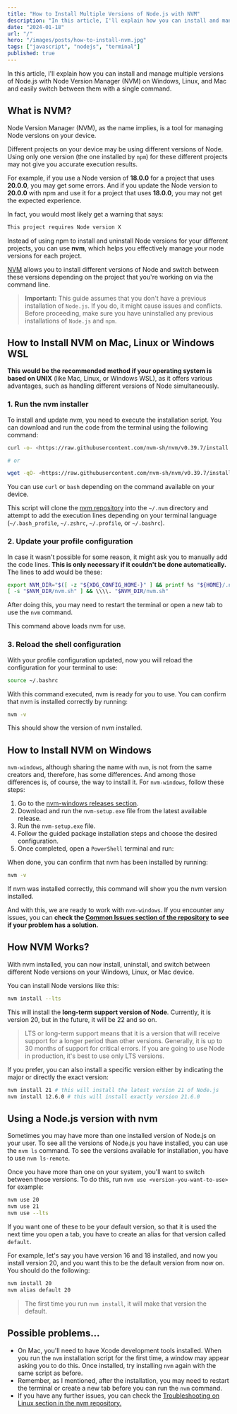 ```yaml
---
title: "How to Install Multiple Versions of Node.js with NVM"
description: "In this article, I'll explain how you can install and manage multiple versions of Node.js using Node Version Manager (NVM) on Windows, Linux, and Mac."
date: "2024-01-18"
url: "/"
hero: "/images/posts/how-to-install-nvm.jpg"
tags: ["javascript", "nodejs", "terminal"]
published: true
---
```


In this article, I'll explain how you can install and manage multiple versions of Node.js with Node Version Manager (NVM) on Windows, Linux, and Mac and easily switch between them with a single command.

## **What is NVM?**

Node Version Manager (NVM), as the name implies, is a tool for managing Node versions on your device.

Different projects on your device may be using different versions of Node. Using only one version (the one installed by `npm`) for these different projects may not give you accurate execution results.

For example, if you use a Node version of **18.0.0** for a project that uses **20.0.0**, you may get some errors. And if you update the Node version to **20.0.0** with npm and use it for a project that uses **18.0.0**, you may not get the expected experience.

In fact, you would most likely get a warning that says:

```bash
This project requires Node version X

```

Instead of using npm to install and uninstall Node versions for your different projects, you can use **nvm**, which helps you effectively manage your node versions for each project.

[NVM](https://github.com/nvm-sh/nvm) allows you to install different versions of Node and switch between these versions depending on the project that you're working on via the command line.

> **Important:** This guide assumes that you don't have a previous installation of `Node.js`. If you do, it might cause issues and conflicts. Before proceeding, make sure you have uninstalled any previous installations of `Node.js` and `npm`.

## **How to Install NVM on Mac, Linux or Windows WSL**

**This would be the recommended method if your operating system is based on UNIX** (like Mac, Linux, or Windows WSL), as it offers various advantages, such as handling different versions of Node simultaneously.

### **1. Run the nvm installer**

To install and update _nvm_, you need to execute the installation script. You can download and run the code from the terminal using the following command:

```bash
curl -o- <https://raw.githubusercontent.com/nvm-sh/nvm/v0.39.7/install.sh> | bash

# or

wget -qO- <https://raw.githubusercontent.com/nvm-sh/nvm/v0.39.7/install.sh> | bash

```

You can use `curl` or `bash` depending on the command available on your device.

This script will clone the [nvm repository](https://github.com/nvm-sh/nvm) into the `~/.nvm` directory and attempt to add the execution lines depending on your terminal language (`~/.bash_profile`, `~/.zshrc`, `~/.profile`, or `~/.bashrc`).

### **2. Update your profile configuration**

In case it wasn't possible for some reason, it might ask you to manually add the code lines. **This is only necessary if it couldn't be done automatically.** The lines to add would be these:

```bash
export NVM_DIR="$([ -z "${XDG_CONFIG_HOME-}" ] && printf %s "${HOME}/.nvm" || printf %s "${XDG_CONFIG_HOME}/nvm")"
[ -s "$NVM_DIR/nvm.sh" ] && \\\\. "$NVM_DIR/nvm.sh"

```

After doing this, you may need to restart the terminal or open a new tab to use the `nvm` command.

This command above loads nvm for use.

### **3. Reload the shell configuration**

With your profile configuration updated, now you will reload the configuration for your terminal to use:

```bash
source ~/.bashrc

```

With this command executed, nvm is ready for you to use. You can confirm that nvm is installed correctly by running:

```bash
nvm -v

```

This should show the version of nvm installed.

## **How to Install NVM on Windows**

`nvm-windows`, although sharing the name with `nvm`, is not from the same creators and, therefore, has some differences. And among those differences is, of course, the way to install it. For `nvm-windows`, follow these steps:

1. Go to the [nvm-windows releases section](https://github.com/coreybutler/nvm-windows/releases).
2. Download and run the `nvm-setup.exe` file from the latest available release.
3. Run the `nvm-setup.exe` file.
4. Follow the guided package installation steps and choose the desired configuration.
5. Once completed, open a `PowerShell` terminal and run:

When done, you can confirm that nvm has been installed by running:

```bash
nvm -v

```

If nvm was installed correctly, this command will show you the nvm version installed.

And with this, we are ready to work with `nvm-windows`. If you encounter any issues, you can **check the [Common Issues section of the repository](https://github.com/coreybutler/nvm-windows/wiki/Common-Issues) to see if your problem has a solution.**

## How NVM Works?

With nvm installed, you can now install, uninstall, and switch between different Node versions on your Windows, Linux, or Mac device.

You can install Node versions like this:

```bash
nvm install --lts

```

This will install the **long-term support version of Node**. Currently, it is version 20, but in the future, it will be 22 and so on.

> LTS or long-term support means that it is a version that will receive support for a longer period than other versions. Generally, it is up to 30 months of support for critical errors. If you are going to use Node in production, it's best to use only LTS versions.

If you prefer, you can also install a specific version either by indicating the major or directly the exact version:

```bash
nvm install 21 # this will install the latest version 21 of Node.js
nvm install 12.6.0 # this will install exactly version 21.6.0

```

## Using a Node.js version with nvm

Sometimes you may have more than one installed version of Node.js on your user. To see all the versions of Node.js you have installed, you can use the `nvm ls` command. To see the versions available for installation, you have to use `nvm ls-remote`.

Once you have more than one on your system, you'll want to switch between those versions. To do this, run `nvm use <version-you-want-to-use>` for example:

```bash
nvm use 20
nvm use 21
nvm use --lts

```

If you want one of these to be your default version, so that it is used the next time you open a tab, you have to create an alias for that version called `default`.

For example, let's say you have version 16 and 18 installed, and now you install version 20, and you want this to be the default version from now on. You should do the following:

```bash
nvm install 20
nvm alias default 20

```

> The first time you run `nvm install`, it will make that version the default.

## Possible problems...

- On Mac, you'll need to have Xcode development tools installed. When you run the `nvm` installation script for the first time, a window may appear asking you to do this. Once installed, try installing `nvm` again with the same script as before.
- Remember, as I mentioned, after the installation, you may need to restart the terminal or create a new tab before you can run the `nvm` command.
- If you have any further issues, you can check the [Troubleshooting on Linux section in the nvm repository.](https://github.com/nvm-sh/nvm#troubleshooting-on-linux)
